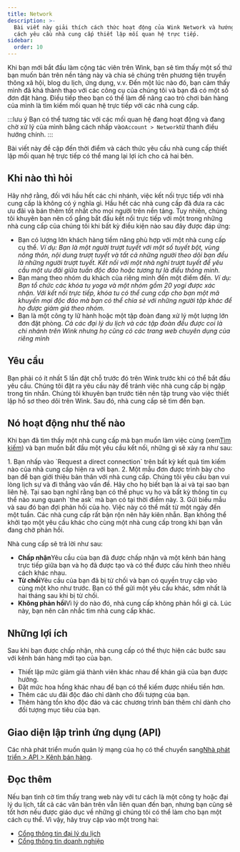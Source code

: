 ```yaml
---
title: Network
description: >-
  Bài viết này giải thích cách thức hoạt động của Wink Network và hướng dẫn bạn
  cách yêu cầu nhà cung cấp thiết lập mối quan hệ trực tiếp.
sidebar:
  order: 10
---
```


Khi bạn mới bắt đầu làm cộng tác viên trên Wink, bạn sẽ tìm thấy một số thứ bạn muốn bán trên nền tảng này và chia sẻ chúng trên phương tiện truyền thông xã hội, blog du lịch, ứng dụng, v.v.
Đến một lúc nào đó, bạn cảm thấy mình đã khá thành thạo với các công cụ của chúng tôi và bạn đã có một số đơn đặt hàng.
Điều tiếp theo bạn có thể làm để nâng cao trò chơi bán hàng của mình là tìm kiếm mối quan hệ trực tiếp với các nhà cung cấp.

:::lưu ý
Bạn có thể tương tác với các mối quan hệ đang hoạt động và đang chờ xử lý của mình bằng cách nhấp vào`Account > Network`từ thanh điều hướng chính.
:::

Bài viết này đề cập đến thời điểm và cách thức yêu cầu nhà cung cấp thiết lập mối quan hệ trực tiếp có thể mang lại lợi ích cho cả hai bên.

## Khi nào thì hỏi

Hãy nhớ rằng, đối với hầu hết các chi nhánh, việc kết nối trực tiếp với nhà cung cấp là không có ý nghĩa gì. Hầu hết các nhà cung cấp đã đưa ra các ưu đãi và bán thêm tốt nhất cho mọi người trên nền tảng.&#x20;
Tuy nhiên, chúng tôi khuyên bạn nên cố gắng bắt đầu kết nối trực tiếp với một trong những nhà cung cấp của chúng tôi khi bất kỳ điều kiện nào sau đây được đáp ứng:

* Bạn có lượng lớn khách hàng tiềm năng phù hợp với một nhà cung cấp cụ thể.
  *Ví dụ: Bạn là một người trượt tuyết với một số tuyết bột, vùng nông thôn, nội dung trượt tuyết và tất cả những người theo dõi bạn đều là những người trượt tuyết. Kết nối với một nhà nghỉ trượt tuyết để yêu cầu một ưu đãi giữa tuần độc đáo hoặc tương tự là điều thông minh.*
* Bạn mang theo nhóm du khách của riêng mình đến một điểm đến.
  *Ví dụ: Bạn tổ chức các khóa tu yoga và một nhóm gồm 20 yogi được xác nhận. Với kết nối trực tiếp, khóa tu có thể cung cấp cho bạn một mã khuyến mại độc đáo mà bạn có thể chia sẻ với những người tập khác để họ được giảm giá theo nhóm.*
* Bạn là một công ty lữ hành hoặc một tập đoàn đang xử lý một lượng lớn đơn đặt phòng.
  *Cả các đại lý du lịch và các tập đoàn đều được coi là chi nhánh trên Wink nhưng họ cũng có các trang web chuyên dụng của riêng mình*

## Yêu cầu

Bạn phải có ít nhất 5 lần đặt chỗ trước đó trên Wink trước khi có thể bắt đầu yêu cầu.
Chúng tôi đặt ra yêu cầu này để tránh việc nhà cung cấp bị ngập trong tin nhắn. Chúng tôi khuyên bạn trước tiên nên tập trung vào việc thiết lập hồ sơ theo dõi trên Wink. Sau đó, nhà cung cấp sẽ tìm đến bạn.

## Nó hoạt động như thế nào

Khi bạn đã tìm thấy một nhà cung cấp mà bạn muốn làm việc cùng (xem[Tìm kiếm](/studio/search/)) và bạn muốn bắt đầu một yêu cầu kết nối, những gì sẽ xảy ra như sau:

<Steps>
  1. Bạn nhấp vào `Request a direct connection` trên bất kỳ kết quả tìm kiếm nào của nhà cung cấp hiện ra với bạn.
  2. Một mẫu đơn được trình bày cho bạn để bạn giới thiệu bản thân với nhà cung cấp. Chúng tôi yêu cầu bạn vui lòng lịch sự và đi thẳng vào vấn đề. Hãy cho họ biết bạn là ai và tại sao bạn liên hệ. Tại sao bạn nghĩ rằng bạn có thể phục vụ họ và bất kỳ thông tin cụ thể nào xung quanh `the ask` mà bạn có tại thời điểm này.
  3. Gửi biểu mẫu và sau đó bạn đợi phản hồi của họ. Việc này có thể mất từ một ngày đến một tuần. Các nhà cung cấp rất bận rộn nên hãy kiên nhẫn. Bạn không thể khởi tạo một yêu cầu khác cho cùng một nhà cung cấp trong khi bạn vẫn đang chờ phản hồi.
</Steps>


Nhà cung cấp sẽ trả lời như sau:

* **Chấp nhận**Yêu cầu của bạn đã được chấp nhận và một kênh bán hàng trực tiếp giữa bạn và họ đã được tạo và có thể được cấu hình theo nhiều cách khác nhau.
* **Từ chối**Yêu cầu của bạn đã bị từ chối và bạn có quyền truy cập vào cùng một kho như trước. Bạn có thể gửi một yêu cầu khác, sớm nhất là hai tháng sau khi bị từ chối.
* **Không phản hồi**Vì lý do nào đó, nhà cung cấp không phản hồi gì cả. Lúc này, bạn nên cân nhắc tìm nhà cung cấp khác.

## Những lợi ích

Sau khi bạn được chấp nhận, nhà cung cấp có thể thực hiện các bước sau với kênh bán hàng mới tạo của bạn.

* Thiết lập mức giảm giá thành viên khác nhau để khán giả của bạn được hưởng.
* Đặt mức hoa hồng khác nhau để bạn có thể kiếm được nhiều tiền hơn.
* Thêm các ưu đãi độc đáo chỉ dành cho đối tượng của bạn.
* Thêm hàng tồn kho độc đáo và các chương trình bán thêm chỉ dành cho đối tượng mục tiêu của bạn.

## Giao diện lập trình ứng dụng (API)

Các nhà phát triển muốn quản lý mạng của họ có thể chuyển sang[Nhà phát triển > API > Kênh bán hàng](/developers/apis/#sales-channel-api).

## Đọc thêm

Nếu bạn tình cờ tìm thấy trang web này với tư cách là một công ty hoặc đại lý du lịch, tất cả các văn bản trên vẫn liên quan đến bạn, nhưng bạn cũng sẽ tốt hơn nếu được giáo dục về những gì chúng tôi có thể làm cho bạn một cách cụ thể. Vì vậy, hãy truy cập vào một trong hai:

* [Cổng thông tin đại lý du lịch](/travel-agent/what-is-agent/)
* [Cổng thông tin doanh nghiệp](/corporate/what-is-group/)

